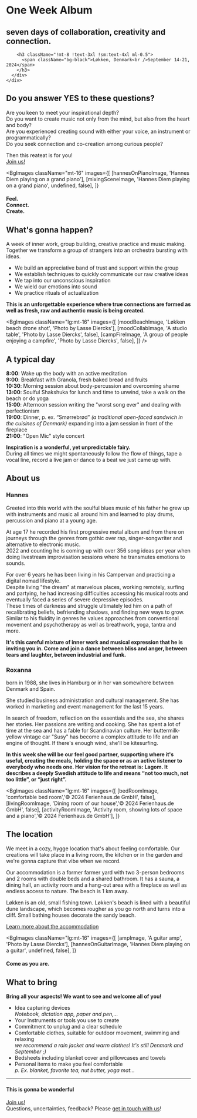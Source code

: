 
<div
  className="bg-teal-900 bg-cover bg-center min-h-[80vh] pt-12 pb-20 flex justify-center items-center relative overflow-hidden"
>
  <ImageComp
    priority
    src={denmarkCoastImage}
    wrapper={false}
    title="Picture by Lasse Diercks"
    sizes="(max-width: 639px) 200vw, 100vw"
    alt="The coastline of Løkken"
  />
  <div className="relative z-10">
    <div className="prose lg:prose-xl prose-invert mx-auto px-4">
      <div className="text-contrast-shadow-black">
        <h1 className="mb-0 lg:mb-0 -ml-1.5 !text-7xl sm:!text-8xl">One Week Album</h1>
        <h2 className="mb-0 !-mt-1 lg:mb-0 font-normal !text-2xl">seven days of collaboration, creativity and connection.</h2>

        <h3 className="!mt-8 !text-3xl !sm:text-4xl ml-0.5">
          <span className="bg-black">Løkken, Denmark<br />September 14-21, 2024</span>
        </h3>
      </div>
    </div>
  </div>
</div>

<TextBlock className="relative z-10">


## Do you answer YES to these questions?

Are you keen to meet your inspirational depth?    
Do you want to create music not only from the mind, but also from the heart and body?    
Are you experienced creating sound with either your voice, an instrument or programmatically?  
Do you seek connection and co-creation among curious people? 

<div className="text-center font-bold text-2xl">
Then this reateat is for you!
</div>

</TextBlock>

<div className="flex content-center justify-center -mt-8 sm:-mt-16 relative z-20">
  <a
    href="https://docs.google.com/forms/d/e/1FAIpQLScipgLryLEnfyoDgXDqukDVx7YrTU_2SRyQtwXL2f-E0oPAVw/viewform?usp=sf_link"
    className={primaryButtonStyles}
    target="_blank"
    rel="noopener noreferrer"
  >
    Join us!
  </a>
</div>


<BgImages 
  className="mt-16"
  images={[
    [hannesOnPianoImage, 'Hannes Diem playing on a grand piano'],
    [mixingSceneImage, 'Hannes Diem playing on a grand piano', undefined, false],
  ]}
>
  <h4
    className="text-5xl sm:text-6xl xl:text-8xl text-white font-bold md:text-center ml-8 text-contrast-shadow-black"
  >
    <span className="bg-[rgba(16,17,17,0.8)]">Feel. <br className="sm:hidden" />Connect. <br className="sm:hidden" />Create.</span>
</h4>
</BgImages>


<TextBlock className="sm:-mt-2 md:-mt-8 lg:-mt-8 relative z-10">

## What's gonna happen?

A week of inner work, group building, creative practice and music making.  
Together we transform a group of strangers into an orchestra bursting with ideas.

- We build an appreciative band of trust and support within the group
- We establish techniques to quickly communicate our raw creative ideas
- We tap into our unconscious inspiration 
- We wield our emotions into sound
- We practice rituals of actualization 

**This is an unforgettable experience where true connections are formed as well as fresh, raw and authentic music is being created.**

</TextBlock>

<BgImages 
  className="lg:mt-16"
  images={[
    [moodBeachImage, 'Løkken beach drone shot', 'Photo by Lasse Diercks'],
    [moodCollabImage, 'A studio table', 'Photo by Lasse Diercks', false],
    [campFireImage, 'A group of people enjoying a campfire', 'Photo by Lasse Diercks', false],
  ]}
/>


<TextBlock className="sm:-mt-2 md:-mt-8 lg:-mt-8 relative z-10">

## A typical day

**8:00**:  Wake up the body with an active meditation  
**9:00**:  Breakfast with Granola, fresh baked bread and fruits  
**10:30**: Morning session about body-percussion and overcoming shame  
**13:00**: Soulful Shakshuka for lunch and time to unwind, take a walk on the beach or do yoga   
**15:00**: Afternoon session writing the "worst song ever" and dealing with perfectionism  
**19:00**: Dinner, p. ex. “Smørrebrød” _(a traditional open-faced sandwich in the cuisines of Denmark)_ expanding into a jam session in front of the fireplace  
**21:00**: "Open Mic" style concert   

**Inspiration is a wonderful, yet unpredictable fairy.**  
During all times we might spontaneously follow the flow of things, tape a vocal line, record a live jam or dance to a beat we just came up with. 

</TextBlock>



<h2 className="text-center text-6xl font-bold my-8 md:my-16">About us</h2>

<div className="flex flex-col gap-8 lg:flex-row lg:gap-20 lg:px-24 mx-auto justify-center">

<div>

<div className="max-w-96 mx-auto px-8 -mb-8 sm:-mb-16 lg:mb-0">
  <ImageComp 
    src={hannesPortraitImage}
    alt="Portrait of Hannes Diem"
    className="rounded-full overflow-hidden"
    title="Photo by Lasse Diercks"
    sizes="320px"
  />
</div>

<TextBlock bigOnLg={false}>

### Hannes

Greeted into this world with the soulful blues music of his father he grew up with instruments and music all around him and learned to play drums, percussion and piano at a young age.

At age 17 he recorded his first progressive metal album and from there on journeys through the genres from gothic over rap, singer-songwriter and alternative to electronic music.  
2022 and counting he is coming up with over 356 song ideas per year when doing livestream improvisation sessions where he transmutes emotions to sounds.

For over 6 years he has been living in his Campervan and practicing a digital nomad lifestyle.  
Despite living "the dream" at marvelous places, working remotely, surfing and partying, he had increasing difficulties accessing his musical roots and eventually faced a series of severe depressive episodes.  
These times of darkness and struggle ultimately led him on a path of recalibrating beliefs, befriending shadows, and finding new ways to grow. Similar to his fluidity in genres he values approaches from conventional movement and psychotherapy as well as breathwork, yoga, tantra and more.

**It's this careful mixture of inner work and musical expression that he is inviting you in. Come and join a dance between bliss and anger, between tears and laughter, between industrial and funk.**


</TextBlock>

</div>

<div>


<div className="max-w-96 mx-auto px-8 -mb-8 sm:-mb-16 lg:mb-0">
<ImageComp 
  src={roxyPortraitImage}
  alt="Portrait of Roxanna Diercks"
  className="rounded-full overflow-hidden"
  title="Photo by Jochen Kilian"
  sizes="320px"
/>
</div>

<TextBlock bigOnLg={false}>

### Roxanna

born in 1988, she lives in Hamburg or in her van somewhere between Denmark and Spain. 

She studied business administration and cultural management. She has worked in marketing and event management for the last 15 years. 

In search of freedom, reflection on the essentials and the sea, she shares her stories. Her passions are writing and cooking. She has spent a lot of time at the sea and has a fable for Scandinavian culture. Her buttermilk-yellow vintage car "Susy" has become a complex attitude to life and an engine of thought. If there's enough wind, she'll be kitesurfing.

**In this week she will be our feel good partner, supporting where it's useful, creating the meals, holding the space or as an active listener to everybody who needs one. 
Her vision for the retreat is: Lagom. It describes a deeply Swedish attitude to life and means “not too much, not too little”, or “just right”.**


</TextBlock>

</div>

</div>



<BgImages 
  className="lg:mt-16"
  images={[
    [bedRoomImage, 'comfortable bed room','© 2024 Ferienhaus.de GmbH', false],
    [livingRoomImage, 'Dining room of our house','© 2024 Ferienhaus.de GmbH', false],
    [activityRoomImage, 'Activity room, showing lots of space and a piano','© 2024 Ferienhaus.de GmbH'],
  ]}
>

</BgImages>


<TextBlock className="sm:-mt-2 md:-mt-8 lg:-mt-8 relative z-10">


## The location

We meet in a cozy, hygge location that's about feeling comfortable. Our creations will take place in a living room, the kitchen or in the garden and we're gonna capture that vibe when we record.

Our accommodation is a former farmer yard with two 3-person bedrooms and 2 rooms with double beds and a shared bathroom. It has a sauna, a dining hall, an activity room and a hang-out area with a fireplace as well as endless access to nature. The beach is 1 km away.

Løkken is an old, small fishing town. Løkken's beach is lined with a beautiful dune landscape, which becomes rougher as you go north and turns into a cliff. Small bathing houses decorate the sandy beach.

<a href="https://www.daenemark.de/haus/43136/?date_from=2024-09-14&date_to=2024-09-21&adults=8&order=space_living_desc&discount=yes&page=1" target="_blank" rel="noopener noreferrer" className={focusStyles}>Learn more about the accommodation</a>


</TextBlock>



<BgImages 
  className="lg:mt-16"
  images={[
    [ampImage, 'A guitar amp', 'Photo by Lasse Diercks'],
    [hannesOnGuitarImage, 'Hannes Diem playing on a guitar', undefined, false],
  ]}
>
  <h4
    className="text-4xl sm:text-7xl xl:text-9xl text-white font-bold md:text-center ml-8 text-contrast-shadow-black"
  >
    <span className="bg-[rgba(16,17,17,0.8)]">Come as you are.</span>
</h4>
</BgImages>


<TextBlock className="sm:-mt-2 md:-mt-8 lg:-mt-8 relative z-10">


## What to bring

**Bring all your aspects! We want to see and welcome all of you!**

- Idea capturing devices  
  _Notebook, dictation app, paper and pen,..._
- Your Instruments or tools you use to create
- Commitment to unplug and a clear schedule
- Comfortable clothes, suitable for outdoor movement, swimming and relaxing  
  _we recommend a rain jacket and warm clothes! It's still Denmark and September ;)_
- Bedsheets including blanket cover and pillowcases and towels
- Personal items to make you feel comfortable  
  _p. Ex. blanket, favorite tea, nut butter, yoga mat..._

</TextBlock>

<hr className="border-black dark:border-white w-64 border-4 mx-auto mt-16" />

<h4 className="text-center text-5xl sm:text-6xl font-bold my-8 px-4">This is gonna be wonderful</h4>

<div className="flex content-center justify-center">
  <a
    href="https://docs.google.com/forms/d/e/1FAIpQLScipgLryLEnfyoDgXDqukDVx7YrTU_2SRyQtwXL2f-E0oPAVw/viewform?usp=sf_link"
    className={primaryButtonStyles}
    target="_blank"
    rel="noopener noreferrer"
  >
    Join us!
  </a>
</div>

<div className="text-center mt-8 mb-32 italic opacity-80">
Questions, uncertainties, feedback? Please <a href="mailto:oneweekalbum@hannesdiem.de" className={clsx("underline", focusStyles)}>get in touch with us</a>!
</div>
